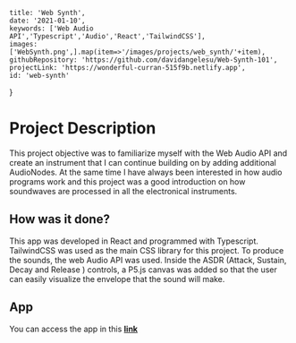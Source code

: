 
    title: 'Web Synth',
    date: '2021-01-10',
    keywords: ['Web Audio API','Typescript','Audio','React','TailwindCSS'],
    images: ['WebSynth.png',].map(item=>'/images/projects/web_synth/'+item),
    githubRepository: 'https://github.com/davidangelesu/Web-Synth-101',
    projectLink: 'https://wonderful-curran-515f9b.netlify.app',
    id: 'web-synth'
}




# Project Description

This project objective was to familiarize myself with the Web Audio API and create an instrument that I can continue building on by adding additional AudioNodes.
At the same time I have always been interested in how audio programs work and this project was a good introduction on how soundwaves are processed in all the electronical instruments.

## How was it done?

This app was developed in React and programmed with Typescript. TailwindCSS was used as the main CSS library for this project. 
To produce the sounds,  the web Audio API was used. Inside the ASDR (Attack, Sustain, Decay and Release ) controls, a P5.js canvas was added so that the user can easily visualize the 
envelope that the sound will make.

## App

You can access the app in this **[link](https://wonderful-curran-515f9b.netlify.app)**



